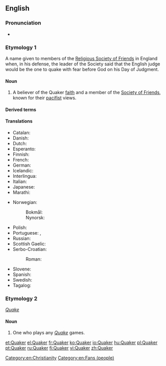 {{also|quaker|Quäker}}
==English==

===Pronunciation===
* {{rhymes|eɪkə(r)|lang=en}}

===Etymology 1===
A name given to members of the [[w:Religious Society of Friends|Religious Society of Friends]] in England when, in his defense, the leader of the Society said that the English judge would be the one to quake with fear before God on his Day of Judgment.

====Noun====
{{en-noun}}

# {{lb|en|religion}} A believer of the Quaker [[faith]] and a member of the [[Society of Friends]], known for their [[pacifist]] views.

====Derived terms====
{{der3|[[Quaker gun]]
|[[Quakerism]]
|[[Quakerly]]}}

====Translations====
{{trans-top|believer of the Quaker faith}}
* Catalan: {{t|ca|quàquer|m}}
* Danish: {{t|da|kvæker|c}}
* Dutch: {{t+|nl|quaker|m}}
* Esperanto: {{t|eo|kvakero}}
* Finnish: {{t+|fi|kveekari}}
* French: {{t+|fr|quaker|m}}
* German: {{t+|de|Quäker|m}}
* Icelandic: {{t|is|kvekari|m}}
* Interlingua: {{t|ia|quakero}}
* Italian: {{t+|it|quacchero|m}}
* Japanese: {{t|ja|クエーカー教徒|tr=クエーカーきょうと, kuēkā kyōto|sc=Jpan}}
* Marathi: {{t|mr|क्वेकर|tr=kvekara|sc=Deva}}
{{trans-mid}}
* Norwegian:
*: Bokmål: {{t|nb|kveker|m}}
*: Nynorsk: {{t|nn|kvekar|m}}
* Polish: {{t|pl|kwakier|m-pr}}
* Portuguese: {{t+|pt|quacre|m|f}}, {{t|pt|quáquer|m|f}}
* Russian: {{t+|ru|ква́кер|m}}
* Scottish Gaelic: {{t|gd|Cuaigear|m}}
* Serbo-Croatian:
*: Roman: {{t+|sh|kveker|m}}
* Slovene: {{t|sl|kveker|m}}
* Spanish: {{t|es|cuáquero}}
* Swedish: {{t+|sv|kväkare}}
* Tagalog: {{t|tl|kuwakero}}
{{trans-bottom}}

[[Category:en:Christianity]]

===Etymology 2===
''[[w:Quake_(series)|Quake]]'' {{suffix||er|lang=en}}

====Noun====
{{en-noun}}

# {{lb|en|video games}} One who plays any ''[[w:Quake_(series)|Quake]]'' games.

[[Category:en:Fans (people)]]

[[et:Quaker]]
[[el:Quaker]]
[[fr:Quaker]]
[[ko:Quaker]]
[[io:Quaker]]
[[hu:Quaker]]
[[pl:Quaker]]
[[pt:Quaker]]
[[ru:Quaker]]
[[fi:Quaker]]
[[vi:Quaker]]
[[zh:Quaker]]